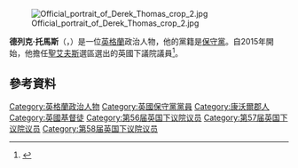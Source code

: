 [[File:Official_portrait_of_Derek_Thomas_crop_2.jpg|thumb]]

'''德列克·托馬斯'''（{{lang-en|Derek Thomas}}，{{bd|1972年|7月20日}}）是一位[[英格蘭|英格蘭]]政治人物，他的黨籍是[[保守黨_(英國)|保守黨]]。自2015年開始，他擔任[[聖艾夫斯_(英國國會選區)|聖艾夫斯]]選區選出的英國下議院議員<ref>{{cite web|url=http://www.bbc.co.uk/news/politics/constituencies/E14000964|title=St Ives|work=bbc.co.uk|accessdate=8 May 2015|archive-date=2016-04-08|archive-url=https://web.archive.org/web/20160408032153/http://www.bbc.co.uk/news/politics/constituencies/E14000964|dead-url=no}}</ref>。

==參考資料==
{{Reflist}}

{{DEFAULTSORT:Thomas, Derek}}
[[Category:英格蘭政治人物|Category:英格蘭政治人物]]
[[Category:英國保守黨黨員|Category:英國保守黨黨員]]
[[Category:康沃爾郡人|Category:康沃爾郡人]]
[[Category:英國基督徒|Category:英國基督徒]]
[[Category:第56届英国下议院议员|Category:第56届英国下议院议员]]
[[Category:第57届英国下议院议员|Category:第57届英国下议院议员]]
[[Category:第58届英国下议院议员|Category:第58届英国下议院议员]]
